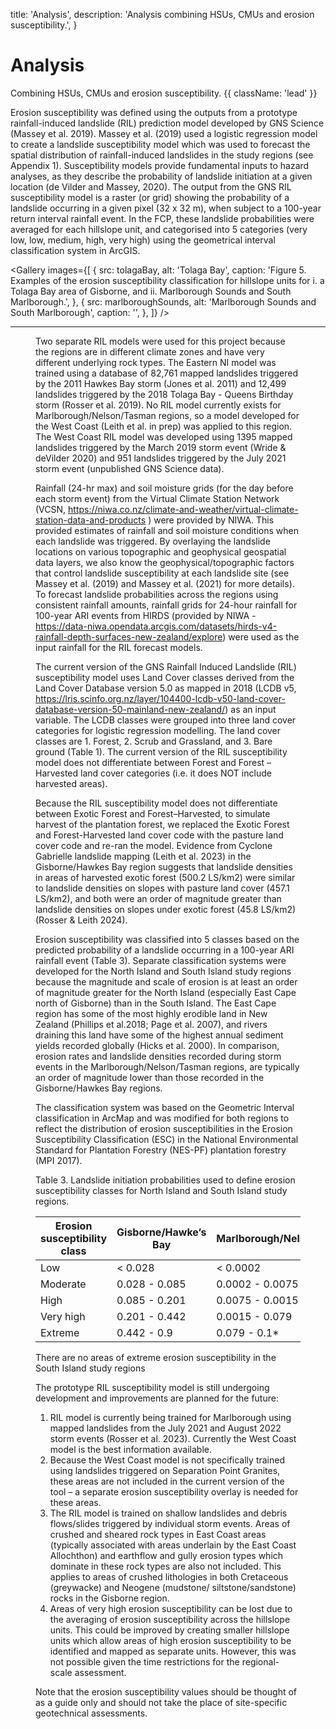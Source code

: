 

  title: 'Analysis',
  description:
    'Analysis combining HSUs, CMUs and erosion susceptibility.',
}

# Analysis

Combining HSUs, CMUs and erosion susceptibility. {{ className: 'lead' }}

Erosion susceptibility was defined using the outputs from a prototype rainfall-induced landslide (RIL) prediction model developed by GNS Science (Massey et al. 2019). Massey et al. (2019) used a logistic regression model to create a landslide susceptibility model which was used to forecast the spatial distribution of rainfall-induced landslides in the study regions (see Appendix 1). Susceptibility models provide fundamental inputs to hazard analyses, as they describe the probability of landslide initiation at a given location (de Vilder and Massey, 2020). The output from the GNS RIL susceptibility model is a raster (or grid) showing the probability of a landslide occurring in a given pixel (32 x 32 m), when subject to a 100-year return interval rainfall event. In the FCP, these landslide probabilities were averaged for each hillslope unit, and categorised into 5 categories (very low, low, medium, high, very high) using the geometrical interval classification system in ArcGIS.

<Gallery
    images={[
        {
            src: tolagaBay,
            alt: 'Tolaga Bay',
            caption: 'Figure 5. Examples of the erosion susceptibility classification for hillslope units for i. a Tolaga Bay area of Gisborne, and ii. Marlborough Sounds and South Marlborough.',
        },
        {
            src: marlboroughSounds,
            alt: 'Marlborough Sounds and South Marlborough',
            caption: '',
        },
    ]}
/>

***

<Row>
    <Col>
        <Figure src={landslideSusceptibility} alt="" caption="Figure 6. Close up of categorised hillslope units in the Wairoa catchment" />
    </Col>
    <Col>
    </Col>
</Row>

Two separate RIL models were used for this project because the regions are in different climate zones and have very different underlying rock types.  The Eastern NI model was trained using a database of 82,761 mapped landslides triggered by the 2011 Hawkes Bay storm (Jones et al. 2011) and 12,499 landslides triggered by the 2018 Tolaga Bay - Queens Birthday storm (Rosser et al. 2019). No RIL model currently exists for Marlborough/Nelson/Tasman regions, so a model developed for the West Coast (Leith et al. in prep) was applied to this region. The West Coast RIL model was developed using 1395 mapped landslides triggered by the March 2019 storm event (Wride & deVilder 2020) and 951 landslides triggered by the July 2021 storm event (unpublished GNS Science data).

Rainfall (24-hr max) and soil moisture grids (for the day before each storm event) from the Virtual Climate Station Network (VCSN, https://niwa.co.nz/climate-and-weather/virtual-climate-station-data-and-products ) were provided by NIWA.  This provided estimates of rainfall and soil moisture conditions when each landslide was triggered. By overlaying the landslide locations on various topographic and geophysical geospatial data layers, we also know the geophysical/topographic factors that control landslide susceptibility at each landslide site (see Massey et al. (2019) and Massey et al. (2021) for more details). To forecast landslide probabilities across the regions using consistent rainfall amounts, rainfall grids for 24-hour rainfall for 100-year ARI events from HIRDS (provided by NIWA - https://data-niwa.opendata.arcgis.com/datasets/hirds-v4-rainfall-depth-surfaces-new-zealand/explore) were used as the input rainfall for the RIL forecast models.  

The current version of the GNS Rainfall Induced Landslide (RIL) susceptibility model uses Land Cover classes derived from the Land Cover Database version 5.0 as mapped in 2018 (LCDB v5, https://lris.scinfo.org.nz/layer/104400-lcdb-v50-land-cover-database-version-50-mainland-new-zealand/) as an input variable. The LCDB classes were grouped into three land cover categories for logistic regression modelling. The land cover classes are 1. Forest, 2. Scrub and Grassland, and 3. Bare ground (Table 1). The current version of the RIL susceptibility model does not differentiate between Forest and Forest – Harvested land cover categories (i.e. it does NOT include harvested areas). 

Because the RIL susceptibility model does not differentiate between Exotic Forest and Forest–Harvested, to simulate harvest of the plantation forest, we replaced the Exotic Forest and Forest-Harvested land cover code with the pasture land cover code and re-ran the model. Evidence from Cyclone Gabrielle landslide mapping (Leith et al. 2023) in the Gisborne/Hawkes Bay region suggests that landslide densities in areas of harvested exotic forest (500.2 LS/km2) were similar to landslide densities on slopes with pasture land cover (457.1 LS/km2), and both were an order of magnitude greater than landslide densities on slopes under exotic forest (45.8 LS/km2) (Rosser & Leith 2024). 

Erosion susceptibility was classified into 5 classes based on the predicted probability of a landslide occurring in a 100-year ARI rainfall event (Table 3). Separate classification systems were developed for the North Island and South Island study regions because the magnitude and scale of erosion is at least an order of magnitude greater for the North Island (especially East Cape north of Gisborne) than in the South Island. The East Cape region has some of the most highly erodible land in New Zealand (Phillips et al.2018; Page et al. 2007), and rivers draining this land have some of the highest annual sediment yields recorded globally (Hicks et al. 2000). In comparison, erosion rates and landslide densities recorded during storm events in the Marlborough/Nelson/Tasman regions, are typically an order of magnitude lower than those recorded in the Gisborne/Hawkes Bay regions. 

The classification system was based on the Geometric Interval classification in ArcMap and was modified for both regions to reflect the distribution of erosion susceptibilities in the Erosion Susceptibility Classification (ESC) in the National Environmental Standard for Plantation Forestry (NES-PF) plantation forestry (MPI 2017).

<Note>
    Table 3. Landslide initiation probabilities used to define erosion susceptibility classes for North Island and South Island study regions.
</Note>

| Erosion susceptibility class | Gisborne/Hawke’s Bay | Marlborough/Nelson/Tasman  |
|------------------------------|----------------------|----------------------------|
| Low                          | < 0.028              | < 0.0002                   |
| Moderate                     | 0.028 - 0.085        | 0.0002 - 0.0075            |
| High                         | 0.085 - 0.201        | 0.0075 - 0.0015            |
| Very high                    | 0.201 - 0.442        | 0.0015 - 0.079             |
| Extreme                      | 0.442 - 0.9          | 0.079 - 0.1*               |

<Note>
    There are no areas of extreme erosion susceptibility in the South Island study regions
</Note>

The prototype RIL susceptibility model is still undergoing development and improvements are planned for the future:

1. RIL model is currently being trained for Marlborough using mapped landslides from the July 2021 and August 2022 storm events (Rosser et al. 2023). Currently the West Coast model is the best information available.
2. Because the West Coast model is not specifically trained using landslides triggered on Separation Point Granites, these areas are not included in the current version of the tool – a separate erosion susceptibility overlay is needed for these areas.
3. The RIL model is trained on shallow landslides and debris flows/slides triggered by individual storm events. Areas of crushed and sheared rock types in East Coast areas (typically associated with areas underlain by the East Coast Allochthon) and earthflow and gully erosion types which dominate in these rock types are also not included. This applies to areas of crushed lithologies in both Cretaceous (greywacke) and Neogene (mudstone/ siltstone/sandstone) rocks in the Gisborne region. 
4. Areas of very high erosion susceptibility can be lost due to the averaging of erosion susceptibility across the hillslope units. This could be improved by creating smaller hillslope units which allow areas of high erosion susceptibility to be identified and mapped as separate units.  However, this was not possible given the time restrictions for the regional-scale assessment.

<Note>
    Note that the erosion susceptibility values should be thought of as a guide only and should not take the place of site-specific geotechnical assessments. 
</Note>
